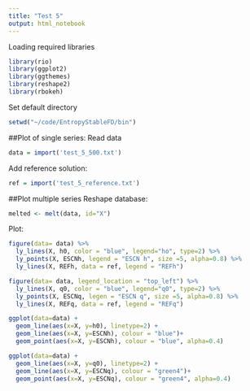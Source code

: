 ```yaml
---
title: "Test 5"
output: html_notebook
---
```


Loading required libraries

```r
library(rio)
library(ggplot2)
library(ggthemes)
library(reshape2)
library(rbokeh)
```

Set default directory
```r
setwd("~/code/EntropyStableFD/bin")
```

##Plot of single series:
Read data
```r
data = import('test_5_500.txt')
```
Add reference solution:
```r
ref = import('test_5_reference.txt')
```
##Plot multiple series
Reshape database:
```r
melted <- melt(data, id="X")
```

Plot:
```r
figure(data= data) %>%
  ly_lines(X, h0, color = "blue", legend="ho", type=2) %>%
  ly_points(X, ESCNh, legend = "ESCN h", size =5, alpha=0.8) %>%
  ly_lines(X, REFh, data = ref, legend = "REFh")
```

```r
figure(data= data, legend_location = "top_left") %>%
  ly_lines(X, q0, color = "blue", legend="q0", type=2) %>%
  ly_points(X, ESCNq, legen = "ESCN q", size =5, alpha=0.8) %>%
  ly_lines(X, REFq, data = ref, legend = "REFq")
```
```r
ggplot(data=data) +
  geom_line(aes(x=X, y=h0), linetype=2) +
  geom_line(aes(x=X, y=ESCNh), colour = "blue")+
  geom_point(aes(x=X, y=ESCNh), colour = "blue", alpha=0.4)
```
```r
ggplot(data=data) +
  geom_line(aes(x=X, y=q0), linetype=2) +
  geom_line(aes(x=X, y=ESCNq), colour = "green4")+
  geom_point(aes(x=X, y=ESCNq), colour = "green4", alpha=0.4)
```
